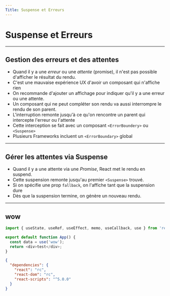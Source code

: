 ```yaml
---
Title: Suspense et Erreurs
---
```


# Suspense et Erreurs

---

## Gestion des erreurs et des attentes

- Quand il y a une _erreur_ ou une _attente_ (promise), il n'est pas possible d'afficher le résultat du rendu.
- C'est une mauvaise expérience UX d'avoir un composant qui n'affiche rien
- On recommande d'ajouter un affichage pour indiquer qu'il y a une erreur ou une attente.
- Un composant qui ne peut compléter son rendu va aussi interrompre le rendu de son parent.
- L'interruption remonte jusqu'à ce qu'on rencontre un parent qui intercepte l'erreur ou l'attente
- Cette interception se fait avec un composant `<ErrorBoundery>` ou `<Suspense>`
- Plusieurs Frameworks incluent un `<ErrorBoundary>` global

---

## Gérer les attentes via Suspense

- Quand il y a une attente via une _Promise_, React met le rendu en suspend.
- Cette suspension remonte jusqu'au premier `<Suspense>` trouvé.
- Si on spécifie une prop `fallback`, on l'affiche tant que la suspension dure
- Dès que la suspension termine, on génère un nouveau rendu.

---

## wow

<Sandpack  >

```js
import { useState, useRef, useEffect, memo, useCallback, use } from 'react';

export default function App() {
  const data = use('wow');
  return <div>test</div>;
}
```

```json package.json
{
  "dependencies": {
    "react": "rc",
    "react-dom": "rc",
    "react-scripts": "^5.0.0"
  }
}
```

</Sandpack>
